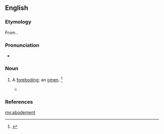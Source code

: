 ==English==

===Etymology===
From {{suffix|abode|ment|lang=en}}.

===Pronunciation===
* {{a|US}} {{IPA|/əˈboʊd.mn̩t/|lang=en}}

===Noun===
{{en-noun}}

# {{label|en|obsolete}} A [[foreboding]]; an [[omen]]. {{defdate|Attested from the late 16<sup>th</sup> century to the mid 17<sup>th</sup> century.}}<ref name=SOED>{{R:SOED5|page=6}}</ref>
#* {{quote-book|author={{w|Shakespeare}}|title=Henry VI, Part III|section=IV-vii|year=1591|passage='''Abodements''' must not now affright us.}}

===References===
<references/>

[[my:abodement]]